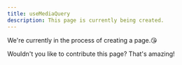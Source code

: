 ```yaml
---
title: useMediaQuery
description: This page is currently being created.
---
```


We're currently in the process of creating a page.😘

Wouldn't you like to contribute this page? That's amazing!
